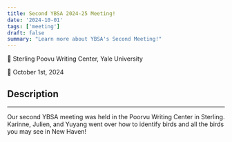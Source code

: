 ```yaml
---
title: Second YBSA 2024-25 Meeting!
date: '2024-10-01'
tags: ['meeting']
draft: false
summary: "Learn more about YBSA's Second Meeting!"
---
```

📍 Sterling Poovu Writing Center, Yale University

📅 October 1st, 2024

## Description
<hr/>

Our second YBSA meeting was held in the Poorvu Writing Center in Sterling. Karinne, Julien, and Yuyang 
went over how to identify birds and all the birds you may see in New Haven!